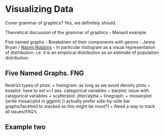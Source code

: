 # Visualizing Data {#viz}

Cover grammar of graphics?  Yes, we definitely should.

Theoretical discussion of the grammar of graphics
  - Menard example
  
Five named graphs
  - Breakdown of their components with geoms
  - Jenny Bryan / [Naomi Robbins](https://www.amazon.com/Creating-Effective-Graphs-Naomi-Robbins/dp/0985911123?ie=UTF8&*Version*=1&*entries*=0)
  - In particular histogram as a visual representation of distribution. i.e. it is an empirical distribution as an estimate of population distribution.


## Five Named Graphs. FNG

Restrict types of plots:
  + histogram: as long as we avoid density plots
  + boxplot: have to set x=1 aes. categorical variables
  + barplot: issue with categorical variables
  + scatterplot: jitter/alpha
  + linegraph:
  + mosaicplot (write mosaicplot in ggplot) [I actually prefer side-by-side bar graphs/facetted to stacked so this might be moot?]
  + Need a way to track all issues/FAQ's



## Example two
